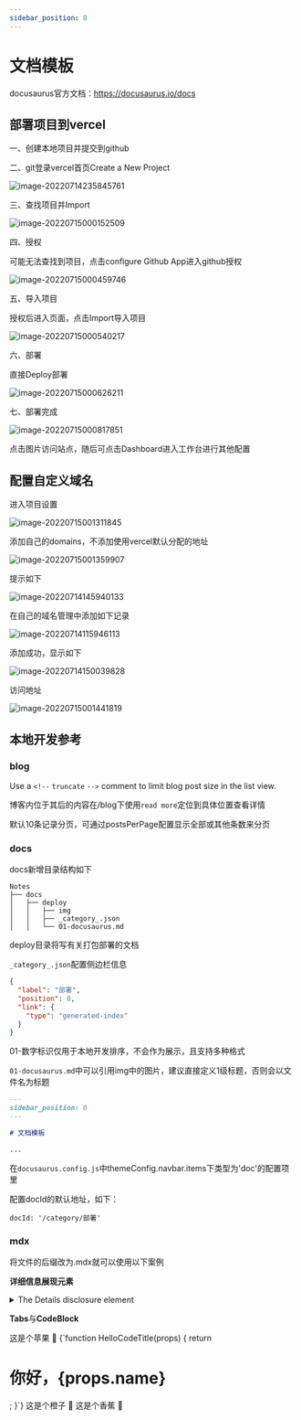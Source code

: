 ---
sidebar_position: 0
---

# 文档模板

docusaurus官方文档：https://docusaurus.io/docs

## 部署项目到vercel

一、创建本地项目并提交到github

二、git登录vercel首页Create a New Project

![image-20220714235845761](img/image-20220714235845761.png)

三、查找项目并Import

![image-20220715000152509](img/image-20220715000152509.png)

四、授权

可能无法查找到项目，点击configure Github App进入github授权

![image-20220715000459746](img/image-20220715000459746.png)

五、导入项目

授权后进入页面，点击Import导入项目

![image-20220715000540217](img/image-20220715000540217.png)

六、部署

直接Deploy部署

![image-20220715000626211](img/image-20220715000626211.png)

七、部署完成

![image-20220715000817851](img/image-20220715000817851.png)

点击图片访问站点，随后可点击Dashboard进入工作台进行其他配置

## 配置自定义域名

进入项目设置

![image-20220715001311845](img/image-20220715001311845.png)

添加自己的domains，不添加使用vercel默认分配的地址

![image-20220715001359907](img/image-20220715001359907.png)

提示如下

![image-20220714145940133](img/image-20220714145940133.png)

在自己的域名管理中添加如下记录

![image-20220714115946113](img/image-20220714115946113.png)

添加成功，显示如下

![image-20220714150039828](img/image-20220714150039828.png)

访问地址

![image-20220715001441819](img/image-20220715001441819.png)

## 本地开发参考

### blog

Use a `<!--` `truncate` `-->` comment to limit blog post size in the list view.

博客内位于其后的内容在/blog下使用`read more`定位到具体位置查看详情

默认10条记录分页，可通过postsPerPage配置显示全部或其他条数来分页

### docs

docs新增目录结构如下

```
Notes
├── docs
│   ├── deploy
│   │   ├── img
│   │   ├── _category_.json
│   │   └── 01-docusaurus.md
```

deploy目录将写有关打包部署的文档

`_category_.json`配置侧边栏信息

```json title="_category_.json"
{
  "label": "部署",
  "position": 0,
  "link": {
    "type": "generated-index"
  }
}
```

01-数字标识仅用于本地开发排序，不会作为展示，且支持多种格式

`01-docusaurus.md`中可以引用img中的图片，建议直接定义1级标题，否则会以文件名为标题

```markdown
---
sidebar_position: 0
---

# 文档模板

...
```

在`docusaurus.config.js`中themeConfig.navbar.items下类型为'doc'的配置项里

配置docId的默认地址，如下：

`docId: '/category/部署'`

### mdx

将文件的后缀改为.mdx就可以使用以下案例

**详细信息展现元素**

<details>
  <summary>The Details disclosure element</summary>
  <p>https://developer.mozilla.org/en-US/docs/Web/HTML/Element/details</p>
</details>

**Tabs**与**CodeBlock**


<Tabs>
  <TabItem value="apple" label="苹果" default>
    这是个苹果 🍎
    <CodeBlock
        language="jsx"
        title="/src/components/HelloCodeTitle.js"
        showLineNumbers>
        {`function HelloCodeTitle(props) {
  return <h1>你好，{props.name}</h1>;
}`}
    </CodeBlock>
  </TabItem>
  <TabItem value="orange" label="橙子">
    这是个橙子 🍊
  </TabItem>
  <TabItem value="banana" label="香蕉">
    这是个香蕉 🍌
  </TabItem>
</Tabs>